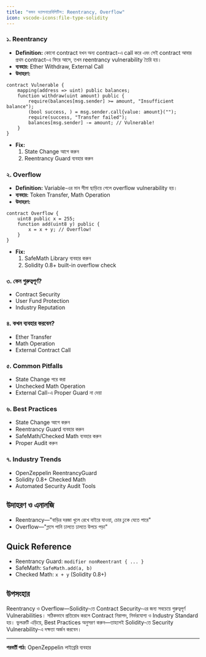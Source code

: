 ```yaml
---
title: "কমন ভ্যালনারেবিলিটিস: Reentrancy, Overflow"
icon: vscode-icons:file-type-solidity
---
```


### ১. Reentrancy
- **Definition:** কোনো contract যখন অন্য contract-এ call করে এবং সেই contract আবার প্রথম contract-এ ফিরে আসে, তখন reentrancy vulnerability তৈরি হয়।
- **ব্যবহার:** Ether Withdraw, External Call
- **উদাহরণ:**
```solidity
contract Vulnerable {
    mapping(address => uint) public balances;
    function withdraw(uint amount) public {
        require(balances[msg.sender] >= amount, "Insufficient balance");
        (bool success, ) = msg.sender.call{value: amount}("");
        require(success, "Transfer failed");
        balances[msg.sender] -= amount; // Vulnerable!
    }
}
```
- **Fix:**
    1. State Change আগে করুন
    2. Reentrancy Guard ব্যবহার করুন

### ২. Overflow
- **Definition:** Variable-এর মান সীমা ছাড়িয়ে গেলে overflow vulnerability হয়।
- **ব্যবহার:** Token Transfer, Math Operation
- **উদাহরণ:**
```solidity
contract Overflow {
    uint8 public x = 255;
    function add(uint8 y) public {
        x = x + y; // Overflow!
    }
}
```
- **Fix:**
    1. SafeMath Library ব্যবহার করুন
    2. Solidity 0.8+ built-in overflow check

### ৩. কেন গুরুত্বপূর্ণ?
- Contract Security
- User Fund Protection
- Industry Reputation

### ৪. কখন ব্যবহার করবেন?
- Ether Transfer
- Math Operation
- External Contract Call

### ৫. Common Pitfalls
- State Change পরে করা
- Unchecked Math Operation
- External Call-এ Proper Guard না দেয়া

### ৬. Best Practices
- State Change আগে করুন
- Reentrancy Guard ব্যবহার করুন
- SafeMath/Checked Math ব্যবহার করুন
- Proper Audit করুন

### ৭. Industry Trends
- OpenZeppelin ReentrancyGuard
- Solidity 0.8+ Checked Math
- Automated Security Audit Tools

## উদাহরণ ও এনালজি
- Reentrancy—"বাড়ির দরজা খুলে রেখে বাইরে যাওয়া, চোর ঢুকে যেতে পারে"
- Overflow—"গ্লাসে পানি ঢালতে ঢালতে উপচে পড়া"

## Quick Reference
- Reentrancy Guard: `modifier nonReentrant { ... }`
- SafeMath: `SafeMath.add(a, b)`
- Checked Math: `x + y` (Solidity 0.8+)

## উপসংহার

Reentrancy ও Overflow—Solidity-তে Contract Security-এর জন্য সবচেয়ে গুরুত্বপূর্ণ Vulnerabilities। সঠিকভাবে প্রতিরোধ করলে Contract নিরাপদ, নির্ভরযোগ্য ও Industry Standard হয়। ভুলত্রুটি এড়িয়ে, Best Practices অনুসরণ করুন—তাহলেই Solidity-তে Security Vulnerability-এ দক্ষতা অর্জন করবেন।

---

**পরবর্তী পাঠ:** OpenZeppelin লাইব্রেরি ব্যবহার
